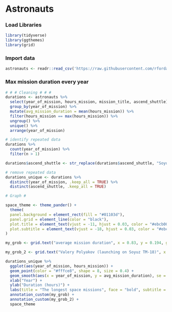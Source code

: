 # Astronauts

### Load Libraries
```r
library(tidyverse)
library(ggthemes)
library(grid)
```


### Import data
```r
astronauts <- readr::read_csv('https://raw.githubusercontent.com/rfordatascience/tidytuesday/master/data/2020/2020-07-14/astronauts.csv')

```



### Max mission duration every year
```r
# # # Cleaning # # # 
durations <- astronauts %>%
  select(year_of_mission, hours_mission, mission_title, ascend_shuttle) %>%
  group_by(year_of_mission) %>%
  mutate(avg_mission_duration = mean(hours_mission)) %>%
  filter(hours_mission == max(hours_mission)) %>%
  ungroup() %>%
  unique() %>%
  arrange(year_of_mission) 

# identify repeated data
durations %>%
  count(year_of_mission) %>%
  filter(n > 1)

durations$ascend_shuttle <- str_replace(durations$ascend_shuttle, "Soyuz TMA-9", "Soyuz TMA9")

# remove repeated data
durations_unique <- durations %>%
  distinct(year_of_mission, .keep_all = TRUE) %>%
  distinct(ascend_shuttle, .keep_all = TRUE)

# Graph #

space_theme <- theme_pander() +
  theme(
  panel.background = element_rect(fill = "#01103d"),
  panel.grid = element_line(color = "black"),
  plot.title = element_text(vjust = -11, hjust = 0.03, color = "#ebcb00", size = 22),
  plot.subtitle = element_text(vjust = -18, hjust = 0.03, color = "#ebcb00", size = 14, face = "italic")
)

my_grob <- grid.text("average mission duration", x = 0.83, y = 0.194, gp=gpar(col="#b39e19", fontsize=9, fontface="italic"))

my_grob_2 <- grid.text("Valery Polyakov (launching on Soyuz TM-18)", x = 0.683, y = 0.96, gp=gpar(col="white", fontsize=9, fontface="italic"))

durations_unique %>%
  ggplot(aes(year_of_mission, hours_mission)) +
  geom_point(color = "#fffce8", shape = 8, size = 0.4) +
  geom_smooth(aes(x = year_of_mission, y = avg_mission_duration), se = FALSE, color = "#b39e19", linetype = "dashed", size = 1/2) +
  xlab("Year") +
  ylab("Duration (hours)") +
  labs(title = "The longest space missions", face = "bold", subtitle = "by year (1961 - 2019)") +
  annotation_custom(my_grob) +
  annotation_custom(my_grob_2) +
  space_theme
```

